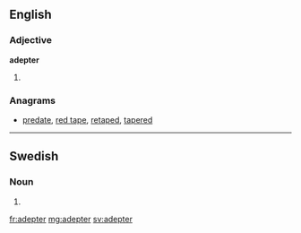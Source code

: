 ==English==

===Adjective===
'''adepter'''
# {{context|archaic|lang=en}} {{en-comparative of|adept}}

===Anagrams===
* [[predate#English|predate]], [[red tape#English|red tape]], [[retaped#English|retaped]], [[tapered#English|tapered]]

----

==Swedish==

===Noun===
{{head|sv|noun form}}

# {{sv-noun-form-indef-pl|adept}}

[[fr:adepter]]
[[mg:adepter]]
[[sv:adepter]]
